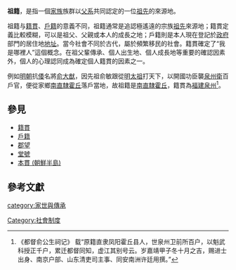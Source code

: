 {{not|籍贯|户籍}}

'''祖籍'''，是指一個[[家族|家族]]族群以[[父系|父系]]共同認定的一位[[祖先|祖先]]的來源地。

祖籍与[[籍貫|籍貫]]、[[戶籍|戶籍]]的意義不同，祖籍通常是追認極遙遠的宗族[[祖先|祖先]]來源地；籍貫定義比較模糊，可以是祖父、父親或本人的成長之地；戶籍則是本人現在登記於[[政府|政府]]部門的居住地[[地址|地址]]。當今社會不同於古代，屬於頻繁移民的社會。籍貫確定了“我是哪裡人”這個概念。在祖父輩傳承、個人出生地、個人成長地等重要的確認因素外，個人的心理認同成為確定個人籍貫的因素之一。

例如[[明朝|明朝]]抗[[倭|倭]]名將[[俞大猷|俞大猷]]，因先祖俞敏跟從[[明太祖|明太祖]]打天下，以開國功臣襲[[泉州衛|泉州衛]]百戶官，便從家鄉[[南直隶|南直隸]][[霍丘|霍丘]]落戶當地，故祖籍是[[南直隶|南直隸]][[霍丘|霍丘]]，籍貫為[[福建|福建]][[泉州|泉州]]<ref>《都督俞公生祠记》 载“原籍直隶凤阳霍丘县人，世泉州卫前所百户，以魁武科授正千户，累迁都督同知，虚江其别号云。岁嘉靖甲子冬十月之吉，赐进士出身、南京户部、山东清吏司主事、同安南洲许廷用撰。”</ref>。

==參見==
*[[籍貫|籍貫]]
*[[戶籍|戶籍]]
*[[郡望|郡望]]
*[[堂號|堂號]]
*[[本貫_(朝鮮半島)|本貫 (朝鮮半島)]]

== 參考文獻 ==
{{reflist}}

{{Sociology-stub}}

[[Category:社會制度|Category:社會制度]]
[[category:家世與傳承|category:家世與傳承]]